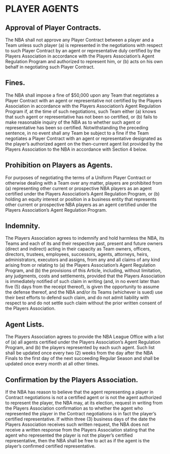 # PLAYER AGENTS

## Approval of Player Contracts.

The NBA shall not approve any Player Contract between a player and a Team unless such player (a) is represented in the negotiations with respect to such Player Contract by an agent or representative duly certified by the Players Association in accordance with the Players Association's Agent Regulation Program and authorized to represent him, or (b) acts on his own behalf in negotiating such Player Contract.

## Fines.

The NBA shall impose a fine of \$50,000 upon any Team that negotiates a Player Contract with an agent or representative not certified by the Players Association in accordance with the Players Association's Agent Regulation Program if, at the time of such negotiations, such Team either (a) knows that such agent or representative has not been so certified, or (b) fails to make reasonable inquiry of the NBA as to whether such agent or representative has been so certified. Notwithstanding the preceding sentence, in no event shall any Team be subject to a fine if the Team negotiates a Player Contract with an agent or representative designated as the player's authorized agent on the then-current agent list provided by the Players Association to the NBA in accordance with Section 4 below.

## Prohibition on Players as Agents.

For purposes of negotiating the terms of a Uniform Player Contract or otherwise dealing with a Team over any matter, players are prohibited from (a) representing other current or prospective NBA players as an agent certified under the Players Association's Agent Regulation Program, or (b) holding an equity interest or position in a business entity that represents other current or prospective NBA players as an agent certified under the Players Association's Agent Regulation Program.

## Indemnity.

The Players Association agrees to indemnify and hold harmless the NBA, its Teams and each of its and their respective past, present and future owners (direct and indirect) acting in their capacity as Team owners, officers, directors, trustees, employees, successors, agents, attorneys, heirs, administrators, executors and assigns, from any and all claims of any kind arising from or relating to (a) the Players Association's Agent Regulation Program, and (b) the provisions of this Article, including, without limitation, any judgments, costs and settlements, provided that the Players Association is immediately notified of such claim in writing (and, in no event later than five (5) days from the receipt thereof), is given the opportunity to assume the defense thereof, and the NBA and/or its Teams (whichever is sued) use their best efforts to defend such claim, and do not admit liability with respect to and do not settle such claim without the prior written consent of the Players Association.

## Agent Lists.

The Players Association agrees to provide the NBA League Office with a list of (a) all agents certified under the Players Association's Agent Regulation Program, and (b) the players represented by each such agent. Such list shall be updated once every two (2) weeks from the day after the NBA Finals to the first day of the next succeeding Regular Season and shall be updated once every month at all other times.

## Confirmation by the Players Association.

If the NBA has reason to believe that the agent representing a player in Contract negotiations is not a certified agent or is not the agent authorized to represent the player, the NBA may, at its election, request in writing from the Players Association confirmation as to whether the agent who represented the player in the Contract negotiations is in fact the player's certified representative. If within three (3) business days of the date the Players Association receives such written request, the NBA does not receive a written response from the Players Association stating that the agent who represented the player is not the player's certified representative, then the NBA shall be free to act as if the agent is the player's confirmed certified representative.
